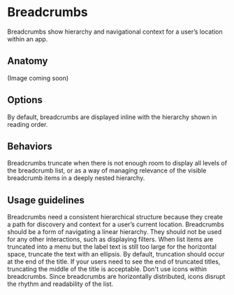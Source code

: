 # Breadcrumbs

Breadcrumbs show hierarchy and navigational context for a user’s location within an app.

<TableOfContents />

## Anatomy

(Image coming soon)

## Options
<Guideline title="Default">
    By default, breadcrumbs are displayed inline with the hierarchy shown in reading order.
</Guideline>

## Behaviors

<Guideline title="Overflow">
    Breadcrumbs truncate when there is not enough room to display all levels of the breadcrumb list, or as a way of managing relevance of the visible breadcrumb items in a deeply nested hierarchy.
</Guideline>

## Usage guidelines

<Guideline title="Use breadcrumbs to show hierarchy" image=" " good>
    Breadcrumbs need a consistent hierarchical structure because they create a path for discovery and context for a user’s current location.
</Guideline>

<Guideline title="Use breadcrumbs for hierarchical navigation">
    Breadcrumbs should be a form of navigating a linear hierarchy. They should not be used for any other interactions, such as displaying filters.
</Guideline>

<Guideline title="Don’t wrap breadcrumb list items" image=" " bad>
    When list items are truncated into a menu but the label text is still too large for the horizontal space, truncate the text with an ellipsis. By default, truncation should occur at the end of the title. If your users need to see the end of truncated titles, truncating the middle of the title is acceptable.
</Guideline>

<Guideline title="Icons in breadcrumbs" image=" " bad>
    Don't use icons within breadcrumbs. Since breadcrumbs are horizontally distributed, icons disrupt the rhythm and readability of the list.
</Guideline>